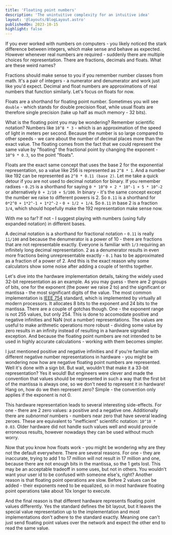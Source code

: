 ```yaml
---
title: 'Floating point numbers'
description: 'The unintuitive complexity for an intuitive idea'
layout: '@layouts/BlogLayout.astro'
publishedOn: 2023-10-15
highlight: false
---
```



If you ever worked with numbers on computers - you likely noticed the stark difference between integers, which make sense and behave as expected. However whenever real numbers are required - suddenly there are multiple choices for representation. There are fractions, decimals and floats. What are these weird names?

Fractions should make sense to you if you remember number classes from math. It's a pair of integers - a numerator and denumerator and work just like you'd expect. Decimal and float numbers are approximations of real numbers that function similarly. Let's focus on floats for now.

Floats are a shorthand for <def>floating point number</def>. Sometimes you will see `double` - which stands for <def>double precision float</def>, while usual floats are therefore single precision (take up half as much memory - 32 bits).

What is the floating point you may be wondering? Remember scientific notation? Numbers like `10^8 * 3` - which is an approximation of the speed of light in meters per second. Because the number is so large compared to other speeds - we care about the number of decimal places more than the exact value. The floating comes from the fact that we could represent the same value by "floating" the fractional point by changing the exponent - `10^9 * 0.3`, so the point "floats".

Floats are the exact same concept that uses the base 2 for the exponential representation, so a value like 256 is represented as `2^8 * 1`. And a number like 192 can be represented as `2^8 * 0.11 (base 2)`. Let me take a quick detour if you are not used to decimal notation for binary. If you remember radixes - `0.25` is a shorthand for saying `0 * 10^0 + 2 * 10^-1 + 5 * 10^-2` or alternatively `0 + 2/10 + 5/100`. In binary - it's the same concept except the number we raise to different powers is 2. So `0.11` is a shorthand for `0*2^0 + 1*2^-1 + 1*2^-2` - `0 + 1/2 + 1/4`. So `0.11` in base 2 is a fraction `3/4`, which should hopefully make the 192 representation make sense now.

With me so far? If not - I suggest playing with numbers (using fully expanded notation) in different bases.

A decimal notation is a shorthand for fractional notation - `0.11` is really `11/100` and because the denumerator is a power of 10 - there are fractions that are not representable exactly. Everyone is familiar with `1/3` requiring an infinitely long decimal representation. 2 as a denumerator results in even more fractions being unrepresentable exactly - `0.1` has to be approximated as a fraction of a power of 2. And this is the exact reason why some calculators show some noise after adding a couple of tenths together.

Let's dive into the hardware implementation details, taking the widely used 32-bit representation as an example. As you may guess - there are 2 groups of bits, one for the exponent (the power we raise 2 to) and the significant or mantissa - the most significant digits of the value. The most common implementation is [IEEE 754](https://en.wikipedia.org/wiki/IEEE_754) standard, which is implemented by virtually all modern processors. It allocates 8 bits to the exponent and 24 bits to the mantissa. There are a couple of gotchas though. One - the exponent range is not 255 values, but only 254. This is done to accomodate positive and negative infinities and <def>NaN</def> (not a number) representations. The values are useful to make arithmetic operations more robust - dividing some value by zero results in an infinity instead of resulting in a hardware signalled exception. And because the floating point numbers are not intended to be used in highly accurate calculations - working with them becomes simpler.

<FloatBitmap class="center"/>

I just mentioned positive and negative infinities and if you're familiar with different negative number representations in hardware - you might be wondering now how are negative floating point numbers are represented. Well it's done with a sign bit. But wait, wouldn't that make it a 33-bit representation? Yes it would! But engineers were clever and made the convention that values should be represented in such a way that the first bit of the mantissa is always one, so we don't need to represent it in hardware! Hang on, how do we then represent zero? Simple - the convention only applies if the exponent is not 0.

This hardware representation leads to several interesting side-effects. For one - there are 2 zero values: a positive and a negative one. Additionally there are *subnormal* numbers - numbers near zero that have several leading zeroes. These are equivalent to "inefficient" scientific notation: `10^10 * 0.03`. Older hardware did not handle such values well and would provide erroneous results, however nowadays they can be used without much worry.

Now that you know how floats work - you might be wondering why are they not the default everywhere. There are several reasons. For one - they are inaccurate, trying to add 1 to 17 million will not result in 17 million and one, because there are not enough bits in the mantissa, so the 1 gets lost. This may be an acceptable tradeoff in some uses, but not in others. You wouldn't want your user id to be confused with someone else's, right? Another reason is that floating point operations are slow. Before 2 values can be added - their exponents need to be equalized, so in most hardware floating point operations take about 10x longer to execute.

And the final reason is that different hardware represents floating point values differently. Yes the standard defines the bit layout, but it leaves the special value representation up to the implementation and most implementations don't adhere to the standard exactly. Meaning one can't just send floating point values over the network and expect the other end to read the same value.

